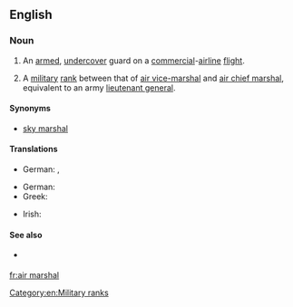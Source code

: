 {{also|Air Marshal}}
==English==
{{wikipedia}}

===Noun===
{{en-noun|head=[[air]] [[marshal]]}}

# {{context|US|law enforcement|lang=en}} An [[armed]], [[undercover]] guard on a [[commercial]]-[[airline]] [[flight]].
# {{context|British|Australia|New Zealand|Canada|military|lang=en}} A [[military]] [[rank]] between that of [[air vice-marshal]] and [[air chief marshal]], equivalent to an army [[lieutenant general]].

====Synonyms====
* {{sense|law enforcement}} [[sky marshal]]

====Translations====
{{trans-top|law enforcement}}
* German: {{t+|de|Air Marshal|m}}, {{t+|de|Sky Marshal|m}}
{{trans-mid}}
{{trans-bottom}}
{{trans-top|military rank}}
* German: {{t+|de|Air Marshal}}
* Greek: {{t+|el|αντιπτέραρχος|sc=Grek}}
{{trans-mid}}
* Irish: {{t|ga|aermharascal|m}}
{{trans-bottom}}

====See also====
* {{sense|law enforcement}} {{pedia|Federal Air Marshal Service}}

[[Category:en:Military ranks]]

[[fr:air marshal]]